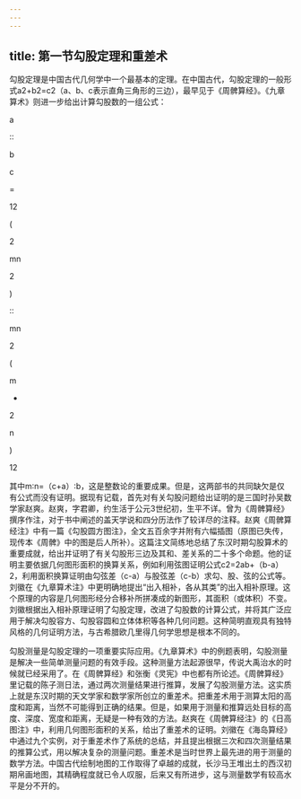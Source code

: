 ```yaml
---
---
---
```

title: 第一节勾股定理和重差术
---



勾股定理是中国古代几何学中一个最基本的定理。在中国古代，勾股定理的一般形式a2+b2=c2（a、b、c表示直角三角形的三边），最早见于《周髀算经》。《九章算术》则进一步给出计算勾股数的一组公式：

a

∶∶

b

c

=

12

(

2

mn

2

)

∶∶

mn

2

(

m

+

2

n

)

12

其中m∶n=（c+a）∶b，这是整数论的重要成果。但是，这两部书的共同缺欠是仅有公式而没有证明。据现有记载，首先对有关勾股问题给出证明的是三国时孙吴数学家赵爽。赵爽，字君卿，约生活于公元3世纪初，生平不详。曾为《周髀算经》撰序作注，对于书中阐述的盖天学说和四分历法作了较详尽的注释。赵爽《周髀算经注》中有一篇《勾股圆方图注》，全文五百余字并附有六幅插图（原图已失传，现传本《周髀》中的图是后人所补）。这篇注文简练地总结了东汉时期勾股算术的重要成就，给出并证明了有关勾股形三边及其和、差关系的二十多个命题。他的证明主要依据几何图形面积的换算关系，例如利用弦图证明公式c2=2ab+（b-a）2，利用面积换算证明由勾弦差（c-a）与股弦差（c-b）求勾、股、弦的公式等。刘徽在《九章算术注》中更明确地提出“出入相补，各从其类”的出入相补原理。这个原理的内容是几何图形经分合移补所拼凑成的新图形，其面积（或体积）不变。刘徽根据出入相补原理证明了勾股定理，改进了勾股数的计算公式，并将其广泛应用于解决勾股容方、勾股容圆和立体体积等各种几何问题。这种简明直观具有独特风格的几何证明方法，与古希腊欧几里得几何学思想是根本不同的。

勾股测量是勾股定理的一项重要实际应用。《九章算术》中的例题表明，勾股测量是解决一些简单测量问题的有效手段。这种测量方法起源很早，传说大禹治水的时候就已经采用了。在《周髀算经》和张衡《灵宪》中也都有所论述。《周髀算经》里记载的陈子测日法，通过两次测量结果进行推算，发展了勾股测量方法。这实质上就是东汉时期的天文学家和数学家所创立的重差术。把重差术用于测算太阳的高度和距离，当然不可能得到正确的结果。但是，如果用于测量和推算远处目标的高度、深度、宽度和距离，无疑是一种有效的方法。赵爽在《周髀算经注》的《日高图注》中，利用几何图形面积的关系，给出了重差术的证明。刘徽在《海岛算经》中通过九个实例，对于重差术作了系统的总结，并且提出根据三次和四次测量结果的推算公式，用以解决复杂的测量问题。重差术是当时世界上最先进的用于测量的数学方法。中国古代绘制地图的工作取得了卓越的成就，长沙马王堆出土的西汉初期帛画地图，其精确程度就已令人叹服，后来又有所进步，这与测量数学有较高水平是分不开的。